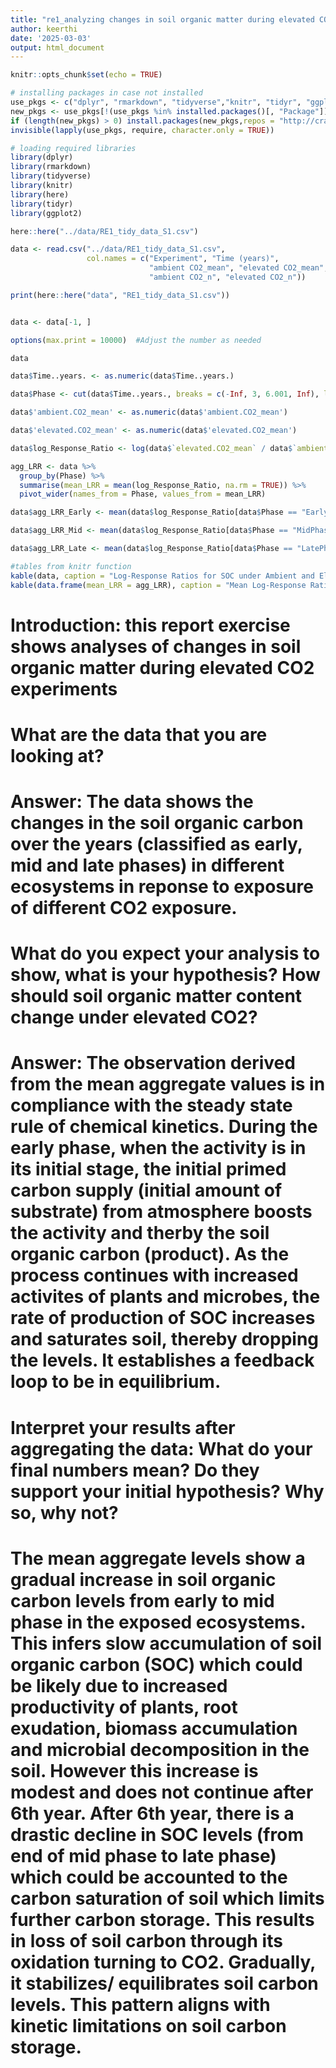 ```yaml
---
title: "re1_analyzing changes in soil organic matter during elevated CO2 experiments"
author: keerthi
date: '2025-03-03'
output: html_document
---
```


```r
knitr::opts_chunk$set(echo = TRUE)

# installing packages in case not installed
use_pkgs <- c("dplyr", "rmarkdown", "tidyverse","knitr", "tidyr", "ggplot2")  
new_pkgs <- use_pkgs[!(use_pkgs %in% installed.packages()[, "Package"])]
if (length(new_pkgs) > 0) install.packages(new_pkgs,repos = "http://cran.us.r-project.org")
invisible(lapply(use_pkgs, require, character.only = TRUE))

# loading required libraries
library(dplyr)
library(rmarkdown)
library(tidyverse)
library(knitr)
library(here)
library(tidyr)
library(ggplot2)
```

```r

here::here("../data/RE1_tidy_data_S1.csv")

data <- read.csv("../data/RE1_tidy_data_S1.csv",
                 col.names = c("Experiment", "Time (years)", 
                               "ambient CO2_mean", "elevated CO2_mean", 
                               "ambient CO2_n", "elevated CO2_n"))

print(here::here("data", "RE1_tidy_data_S1.csv"))


data <- data[-1, ] 

options(max.print = 10000)  #Adjust the number as needed

data

data$Time..years. <- as.numeric(data$Time..years.)

data$Phase <- cut(data$Time..years., breaks = c(-Inf, 3, 6.001, Inf), labels = c("EarlyPhase", "MidPhase", "LatePhase"), right = FALSE)

data$'ambient.CO2_mean' <- as.numeric(data$'ambient.CO2_mean')

data$'elevated.CO2_mean' <- as.numeric(data$'elevated.CO2_mean')

data$log_Response_Ratio <- log(data$`elevated.CO2_mean` / data$`ambient.CO2_mean`)

agg_LRR <- data %>%
  group_by(Phase) %>%
  summarise(mean_LRR = mean(log_Response_Ratio, na.rm = TRUE)) %>%
  pivot_wider(names_from = Phase, values_from = mean_LRR)

data$agg_LRR_Early <- mean(data$log_Response_Ratio[data$Phase == "EarlyPhase"], na.rm = TRUE)

data$agg_LRR_Mid <- mean(data$log_Response_Ratio[data$Phase == "MidPhase"], na.rm = TRUE)

data$agg_LRR_Late <- mean(data$log_Response_Ratio[data$Phase == "LatePhase"], na.rm = TRUE)

#tables from knitr function
kable(data, caption = "Log-Response Ratios for SOC under Ambient and Elevated CO2")
kable(data.frame(mean_LRR = agg_LRR), caption = "Mean Log-Response Ratio")
```

# Introduction: this report exercise shows analyses of changes in soil organic matter during elevated CO2 experiments

# What are the data that you are looking at?
# Answer: The data shows the changes in the soil organic carbon over the years (classified as early, mid and late phases) in different ecosystems in reponse to exposure of different CO2 exposure.

# What do you expect your analysis to show, what is your hypothesis? How should soil organic matter content change under elevated CO2?
# Answer: The observation derived from the mean aggregate values is in compliance with the steady state rule of chemical kinetics. During the early phase, when the activity is in its initial stage, the initial primed carbon supply (initial amount of substrate) from atmosphere boosts the activity and therby the soil organic carbon (product). As the process continues with increased activites of plants and microbes, the rate of production of SOC increases and saturates soil, thereby dropping the levels. It establishes a feedback loop to be in equilibrium.    

# Interpret your results after aggregating the data: What do your final numbers mean? Do they support your initial hypothesis? Why so, why not?
# The mean aggregate levels show a gradual increase in soil organic carbon levels from early to mid phase in the exposed ecosystems. This infers slow accumulation of soil organic carbon (SOC) which could be likely due to increased productivity of plants, root exudation, biomass accumulation and microbial decomposition in the soil. However this increase is modest and does not continue after 6th year. After 6th year, there is a drastic decline in SOC levels (from end of mid phase to late phase) which could be accounted to the carbon saturation of soil which limits further carbon storage. This results in loss of soil carbon through its oxidation turning to CO2. Gradually, it stabilizes/ equilibrates soil carbon levels. This pattern aligns with kinetic limitations on soil carbon storage.

